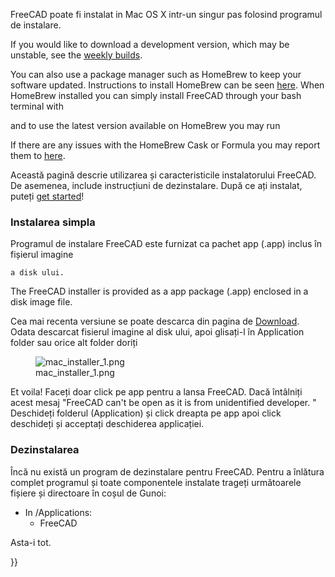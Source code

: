 <languages/>

{{Docnav
|[[Installing_on_Linux|Installing on Linux]]
|[[Installing_additional_components|Installing additional components]]
}}

<div class="mw-translate-fuzzy">
FreeCAD poate fi instalat in Mac OS X intr-un singur pas folosind programul de instalare.
</div>

If you would like to download a development version, which may be unstable, see the [https://github.com/FreeCAD/FreeCAD/releases weekly builds].

You can also use a package manager such as HomeBrew to keep your software updated. Instructions to install HomeBrew can be seen [https://brew.sh/ here]. When HomeBrew installed you can simply install FreeCAD through your bash terminal with 

{{Code|code=
brew install --cask freecad
}}

and to use  the latest version available on HomeBrew you may run

{{Code|code=
brew install freecad
}}

If there are any issues with the HomeBrew Cask or Formula you may report them to [https://github.com/FreeCAD/homebrew-freecad here]. 

<div class="mw-translate-fuzzy">
Această pagină descrie utilizarea și caracteristicile instalatorului FreeCAD. De asemenea, include instrucțiuni de dezinstalare.
După ce ați instalat, puteți  [[Getting started |get started]]!
</div>

<span id="Simple_installation"></span>
=== Instalarea simpla ===
Programul de instalare FreeCAD este furnizat ca pachet app (.app) inclus în fișierul imagine 
 a disk ului.

The FreeCAD installer is provided as a app package (.app) enclosed in a disk image file.

Cea mai recenta versiune se poate descarca din pagina de [[Download]]. Odata descarcat fisierul imagine al disk ului, apoi glisați-l în Application folder sau orice alt folder doriți

[[File:mac_installer_1.png]]

<div class="mw-translate-fuzzy">
Et voila! Faceți doar click pe app pentru a lansa FreeCAD. Dacă întâlniți acest mesaj  "FreeCAD can't be open as it is from unidentified developer. " Deschideți folderul  (Application) și click dreapta pe app apoi  click deschideți și acceptați deschiderea  applicației.
</div>

<span id="Uninstallation"></span>
=== Dezinstalarea ===

Încă nu există un program de dezinstalare pentru FreeCAD. Pentru a înlătura complet programul și toate componentele instalate trageți următoarele fișiere și directoare în coșul de Gunoi:

<div class="mw-translate-fuzzy">
*In /Applications:
**FreeCAD
</div>

<div class="mw-translate-fuzzy">
Asta-i tot.
</div>


<div class="mw-translate-fuzzy">
{{docnav/ro|Install on Unix/ro|Getting started/ro}}
</div>

{{Userdocnavi{{#translation:}}}}